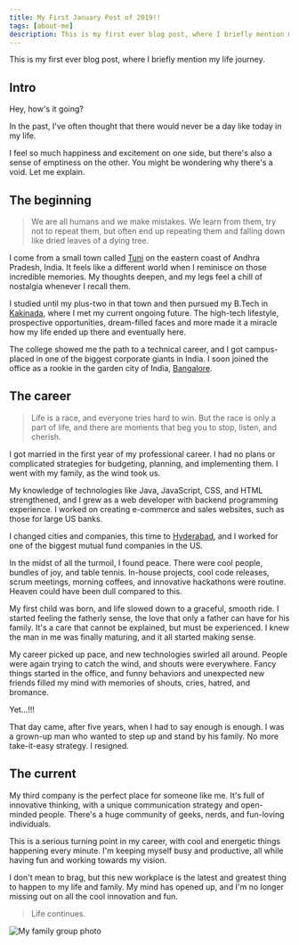 ```yaml
---
title: My First January Post of 2019!!
tags: [about-me]
description: This is my first ever blog post, where I briefly mention my life journey.
---
```


This is my first ever blog post, where I briefly mention my life journey.

<!--truncate-->

## Intro

Hey, how's it going?

In the past, I've often thought that there would never be a day like today in my life.

I feel so much happiness and excitement on one side, but there's also a sense of emptiness on the other. You might be wondering why there's a void. Let me explain.

## The beginning

> We are all humans and we make mistakes. We learn from them, try not to repeat them, but often end up repeating them and falling down like dried leaves of a dying tree.

I come from a small town called [Tuni](https://en.wikipedia.org/wiki/Tuni) on the eastern coast of Andhra Pradesh, India. It feels like a different world when I reminisce on those incredible memories. My thoughts deepen, and my legs feel a chill of nostalgia whenever I recall them.

I studied until my plus-two in that town and then pursued my B.Tech in [Kakinada](https://en.wikipedia.org/wiki/Kakinada), where I met my current ongoing future. The high-tech lifestyle, prospective opportunities, dream-filled faces and more made it a miracle how my life ended up there and eventually here.

The college showed me the path to a technical career, and I got campus-placed in one of the biggest corporate giants in India. I soon joined the office as a rookie in the garden city of India, [Bangalore](https://en.wikipedia.org/wiki/Bangalore).

## The career

> Life is a race, and everyone tries hard to win. But the race is only a part of life, and there are moments that beg you to stop, listen, and cherish.

I got married in the first year of my professional career. I had no plans or complicated strategies for budgeting, planning, and implementing them. I went with my family, as the wind took us.

My knowledge of technologies like Java, JavaScript, CSS, and HTML strengthened, and I grew as a web developer with backend programming experience. I worked on creating e-commerce and sales websites, such as those for large US banks.

I changed cities and companies, this time to [Hyderabad](https://en.wikipedia.org/wiki/Hyderabad), and I worked for one of the biggest mutual fund companies in the US.

In the midst of all the turmoil, I found peace. There were cool people, bundles of joy, and table tennis. In-house projects, cool code releases, scrum meetings, morning coffees, and innovative hackathons were routine. Heaven could have been dull compared to this.

My first child was born, and life slowed down to a graceful, smooth ride. I started feeling the fatherly sense, the love that only a father can have for his family. It's a care that cannot be explained, but must be experienced. I knew the man in me was finally maturing, and it all started making sense.

My career picked up pace, and new technologies swirled all around. People were again trying to catch the wind, and shouts were everywhere. Fancy things started in the office, and funny behaviors and unexpected new friends filled my mind with memories of shouts, cries, hatred, and bromance.

Yet...!!!

That day came, after five years, when I had to say enough is enough. I was a grown-up man who wanted to step up and stand by his family. No more take-it-easy strategy. I resigned.

## The current

My third company is the perfect place for someone like me. It's full of innovative thinking, with a unique communication strategy and open-minded people. There's a huge community of geeks, nerds, and fun-loving individuals.

This is a serious turning point in my career, with cool and energetic things happening every minute. I'm keeping myself busy and productive, all while having fun and working towards my vision.

I don't mean to brag, but this new workplace is the latest and greatest thing to happen to my life and family. My mind has opened up, and I'm no longer missing out on all the cool innovation and fun.

> Life continues.

![My family group photo](./images/me-ammu-sowji.jpeg)